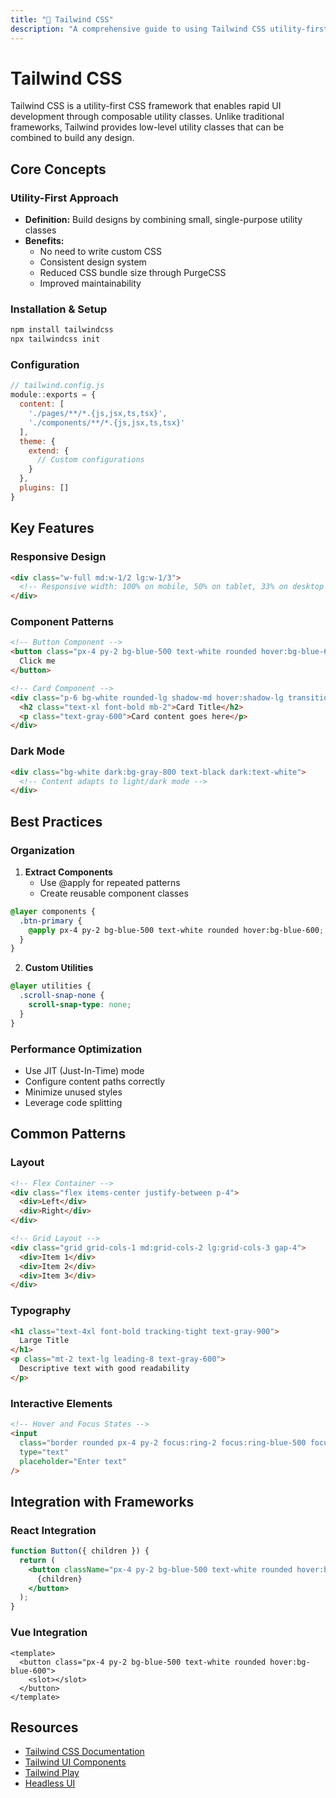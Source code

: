 ```yaml
---
title: "🌊 Tailwind CSS"
description: "A comprehensive guide to using Tailwind CSS utility-first framework."
---
```


# Tailwind CSS

Tailwind CSS is a utility-first CSS framework that enables rapid UI development through composable utility classes. Unlike traditional frameworks, Tailwind provides low-level utility classes that can be combined to build any design.

## Core Concepts

### Utility-First Approach
- **Definition:** Build designs by combining small, single-purpose utility classes
- **Benefits:**
  - No need to write custom CSS
  - Consistent design system
  - Reduced CSS bundle size through PurgeCSS
  - Improved maintainability

### Installation & Setup
```bash
npm install tailwindcss
npx tailwindcss init
```

### Configuration
```javascript
// tailwind.config.js
module::exports = {
  content: [
    './pages/**/*.{js,jsx,ts,tsx}',
    './components/**/*.{js,jsx,ts,tsx}'
  ],
  theme: {
    extend: {
      // Custom configurations
    }
  },
  plugins: []
}
```

## Key Features

### Responsive Design
```html
<div class="w-full md:w-1/2 lg:w-1/3">
  <!-- Responsive width: 100% on mobile, 50% on tablet, 33% on desktop -->
</div>
```

### Component Patterns
```html
<!-- Button Component -->
<button class="px-4 py-2 bg-blue-500 text-white rounded hover:bg-blue-600 transition">
  Click me
</button>

<!-- Card Component -->
<div class="p-6 bg-white rounded-lg shadow-md hover:shadow-lg transition">
  <h2 class="text-xl font-bold mb-2">Card Title</h2>
  <p class="text-gray-600">Card content goes here</p>
</div>
```

### Dark Mode
```html
<div class="bg-white dark:bg-gray-800 text-black dark:text-white">
  <!-- Content adapts to light/dark mode -->
</div>
```

## Best Practices

### Organization
1. **Extract Components**
   - Use @apply for repeated patterns
   - Create reusable component classes

```css
@layer components {
  .btn-primary {
    @apply px-4 py-2 bg-blue-500 text-white rounded hover:bg-blue-600;
  }
}
```

2. **Custom Utilities**
```css
@layer utilities {
  .scroll-snap-none {
    scroll-snap-type: none;
  }
}
```

### Performance Optimization
- Use JIT (Just-In-Time) mode
- Configure content paths correctly
- Minimize unused styles
- Leverage code splitting

## Common Patterns

### Layout
```html
<!-- Flex Container -->
<div class="flex items-center justify-between p-4">
  <div>Left</div>
  <div>Right</div>
</div>

<!-- Grid Layout -->
<div class="grid grid-cols-1 md:grid-cols-2 lg:grid-cols-3 gap-4">
  <div>Item 1</div>
  <div>Item 2</div>
  <div>Item 3</div>
</div>
```

### Typography
```html
<h1 class="text-4xl font-bold tracking-tight text-gray-900">
  Large Title
</h1>
<p class="mt-2 text-lg leading-8 text-gray-600">
  Descriptive text with good readability
</p>
```

### Interactive Elements
```html
<!-- Hover and Focus States -->
<input 
  class="border rounded px-4 py-2 focus:ring-2 focus:ring-blue-500 focus:outline-none"
  type="text"
  placeholder="Enter text"
/>
```

## Integration with Frameworks

### React Integration
```jsx
function Button({ children }) {
  return (
    <button className="px-4 py-2 bg-blue-500 text-white rounded hover:bg-blue-600">
      {children}
    </button>
  );
}
```

### Vue Integration
```vue
<template>
  <button class="px-4 py-2 bg-blue-500 text-white rounded hover:bg-blue-600">
    <slot></slot>
  </button>
</template>
```

## Resources

- [Tailwind CSS Documentation](https://tailwindcss.com/docs)
- [Tailwind UI Components](https://tailwindui.com/)
- [Tailwind Play](https://play.tailwindcss.com/)
- [Headless UI](https://headlessui.dev/)
